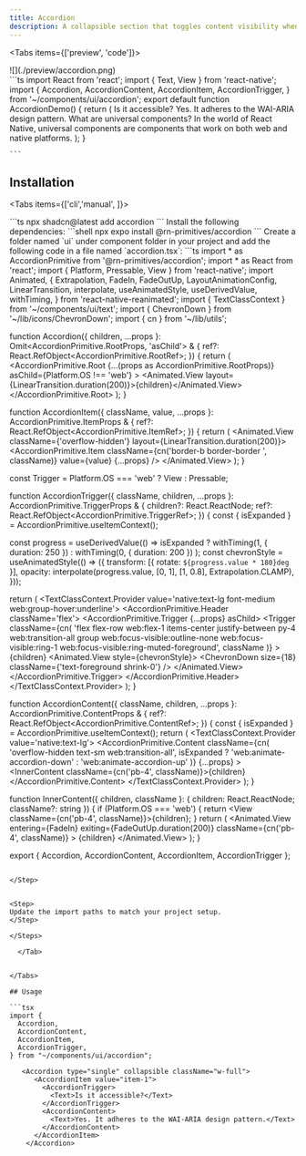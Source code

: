 ```yaml
---
title: Accordion
description: A collapsible section that toggles content visibility when tapped.
---
```





<Tabs items={['preview', 'code']}>
  <Tab value="preview">
  <div>
    ![](./preview/accordion.png)
  </div>
  </Tab>
  <Tab value="code">
    ```ts
    import React from 'react';
import { Text, View } from 'react-native';
import {
  Accordion,
  AccordionContent,
  AccordionItem,
  AccordionTrigger,
} from '~/components/ui/accordion';
export default function AccordionDemo() {
  return (
    <View className="flex-1  justify-center items-center p-6  bg-white">
      <Accordion
        type='multiple'
        collapsible
        defaultValue={['item-1']}
        className='w-full max-w-sm native:max-w-md'
      >
        <AccordionItem value='item-1'>
          <AccordionTrigger>
            <Text>Is it accessible?</Text>
          </AccordionTrigger>
          <AccordionContent>
            <Text>Yes. It adheres to the WAI-ARIA design pattern.</Text>
          </AccordionContent>
        </AccordionItem>
        <AccordionItem value='item-2'>
          <AccordionTrigger>
            <Text>What are universal components?</Text>
          </AccordionTrigger>
          <AccordionContent>
            <Text>
              In the world of React Native, universal components are components that work on both
              web and native platforms.
            </Text>
          </AccordionContent>
        </AccordionItem>
      </Accordion>
    </View>
  );
}



    ```
  </Tab>
</Tabs>




## Installation

<Tabs items={['cli','manual', ]}>
 
  <Tab value="cli">
  ```ts
npx shadcn@latest add accordion
```
  </Tab>
  <Tab value="manual">
   
<Steps>



<Step>
Install the following dependencies:
```shell
npx expo install @rn-primitives/accordion
```


</Step>
<Step>
Create a folder named `ui` under component folder in your project and add the following code in a file named `accordion.tsx`:
```ts
import * as AccordionPrimitive from '@rn-primitives/accordion';
import * as React from 'react';
import { Platform, Pressable, View } from 'react-native';
import Animated, {
  Extrapolation,
  FadeIn,
  FadeOutUp,
  LayoutAnimationConfig,
  LinearTransition,
  interpolate,
  useAnimatedStyle,
  useDerivedValue,
  withTiming,
} from 'react-native-reanimated';
import { TextClassContext } from '~/components/ui/text';
import { ChevronDown } from '~/lib/icons/ChevronDown';
import { cn } from '~/lib/utils';

function Accordion({
  children,
  ...props
}: Omit<AccordionPrimitive.RootProps, 'asChild'> & {
  ref?: React.RefObject<AccordionPrimitive.RootRef>;
}) {
  return (
    <LayoutAnimationConfig skipEntering>
      <AccordionPrimitive.Root
        {...(props as AccordionPrimitive.RootProps)}
        asChild={Platform.OS !== 'web'}
      >
        <Animated.View layout={LinearTransition.duration(200)}>{children}</Animated.View>
      </AccordionPrimitive.Root>
    </LayoutAnimationConfig>
  );
}

function AccordionItem({
  className,
  value,
  ...props
}: AccordionPrimitive.ItemProps & {
  ref?: React.RefObject<AccordionPrimitive.ItemRef>;
}) {
  return (
    <Animated.View className={'overflow-hidden'} layout={LinearTransition.duration(200)}>
      <AccordionPrimitive.Item
        className={cn('border-b border-border ', className)}
        value={value}
        {...props}
      />
    </Animated.View>
  );
}

const Trigger = Platform.OS === 'web' ? View : Pressable;

function AccordionTrigger({
  className,
  children,
  ...props
}: AccordionPrimitive.TriggerProps & {
  children?: React.ReactNode;
  ref?: React.RefObject<AccordionPrimitive.TriggerRef>;
}) {
  const { isExpanded } = AccordionPrimitive.useItemContext();

  const progress = useDerivedValue(() =>
    isExpanded ? withTiming(1, { duration: 250 }) : withTiming(0, { duration: 200 })
  );
  const chevronStyle = useAnimatedStyle(() => ({
    transform: [{ rotate: `${progress.value * 180}deg` }],
    opacity: interpolate(progress.value, [0, 1], [1, 0.8], Extrapolation.CLAMP),
  }));

  return (
    <TextClassContext.Provider value='native:text-lg font-medium web:group-hover:underline'>
      <AccordionPrimitive.Header className='flex'>
        <AccordionPrimitive.Trigger {...props} asChild>
          <Trigger
            className={cn(
              'flex flex-row web:flex-1 items-center justify-between py-4 web:transition-all group web:focus-visible:outline-none web:focus-visible:ring-1 web:focus-visible:ring-muted-foreground',
              className
            )}
          >
            {children}
            <Animated.View style={chevronStyle}>
              <ChevronDown size={18} className={'text-foreground shrink-0'} />
            </Animated.View>
          </Trigger>
        </AccordionPrimitive.Trigger>
      </AccordionPrimitive.Header>
    </TextClassContext.Provider>
  );
}

function AccordionContent({
  className,
  children,
  ...props
}: AccordionPrimitive.ContentProps & {
  ref?: React.RefObject<AccordionPrimitive.ContentRef>;
}) {
  const { isExpanded } = AccordionPrimitive.useItemContext();
  return (
    <TextClassContext.Provider value='native:text-lg'>
      <AccordionPrimitive.Content
        className={cn(
          'overflow-hidden text-sm web:transition-all',
          isExpanded ? 'web:animate-accordion-down' : 'web:animate-accordion-up'
        )}
        {...props}
      >
        <InnerContent className={cn('pb-4', className)}>{children}</InnerContent>
      </AccordionPrimitive.Content>
    </TextClassContext.Provider>
  );
}

function InnerContent({ children, className }: { children: React.ReactNode; className?: string }) {
  if (Platform.OS === 'web') {
    return <View className={cn('pb-4', className)}>{children}</View>;
  }
  return (
    <Animated.View
      entering={FadeIn}
      exiting={FadeOutUp.duration(200)}
      className={cn('pb-4', className)}
    >
      {children}
    </Animated.View>
  );
}

export { Accordion, AccordionContent, AccordionItem, AccordionTrigger };


```

</Step>


<Step>
Update the import paths to match your project setup.
</Step>

</Steps>
  
  </Tab>


</Tabs>

## Usage

```tsx
import {
  Accordion,
  AccordionContent,
  AccordionItem,
  AccordionTrigger,
} from "~/components/ui/accordion";
```
```tsx
   <Accordion type="single" collapsible className="w-full">
      <AccordionItem value="item-1">
        <AccordionTrigger>
          <Text>Is it accessible?</Text>
        </AccordionTrigger>
        <AccordionContent>
          <Text>Yes. It adheres to the WAI-ARIA design pattern.</Text>
        </AccordionContent>
      </AccordionItem>
    </Accordion>
```

